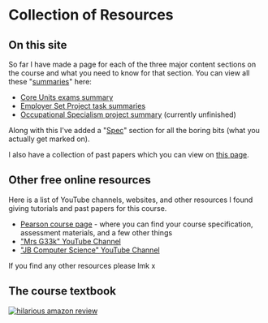 # Collection of Resources

## On this site
So far I have made a page for each of the three major content sections on the course and what you need to know for that section. You can view all these "[summaries](/summaries)" here:
- [Core Units exams summary](/summaries/core-units)
- [Employer Set Project task summaries](/summaries/employer-set-project)
- [Occupational Specialism project summary](/summaries/occupational-specialism) (currently unfinished)

Along with this I've added a "[Spec](/spec/core-unit-1)" section for all the boring bits (what you actually get marked on).

I also have a collection of past papers which you can view on [this page](/past-papers).

## Other free online resources

Here is a list of YouTube channels, websites, and other resources I found giving tutorials and past papers for this course.

- [Pearson course page](https://qualifications.pearson.com/en/qualifications/t-levels/digital-production-design-and-development.html) - where you can find your course specification, assessment materials, and a few other things
- ["Mrs G33k" YouTube Channel](https://www.youtube.com/playlist?list=PL7wOg_LGPNOIiP17rAEk5Zq1_FA5Md_G-)
- ["JB Computer Science" YouTube Channel](https://www.youtube.com/playlist?list=PLAl-2aYE4u3i1EbHIj0Sqqbqum9tpsBM9)

If you find any other resources please lmk x

## The course textbook

[![hilarious amazon review](/amazon_review.png)](https://www.amazon.co.uk/Digital-Production-Design-Development-Level/dp/1398346780)